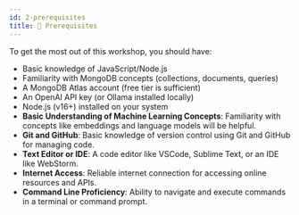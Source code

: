 ```yaml
---
id: 2-prerequisites
title: 📗 Prerequisites
---
```


To get the most out of this workshop, you should have:

- Basic knowledge of JavaScript/Node.js
- Familiarity with MongoDB concepts (collections, documents, queries)
- A MongoDB Atlas account (free tier is sufficient)
- An OpenAI API key (or Ollama installed locally)
- Node.js (v16+) installed on your system
- **Basic Understanding of Machine Learning Concepts**: Familiarity with concepts like embeddings and language models will be helpful.
- **Git and GitHub**: Basic knowledge of version control using Git and GitHub for managing code.
- **Text Editor or IDE**: A code editor like VSCode, Sublime Text, or an IDE like WebStorm.
- **Internet Access**: Reliable internet connection for accessing online resources and APIs.
- **Command Line Proficiency**: Ability to navigate and execute commands in a terminal or command prompt.
